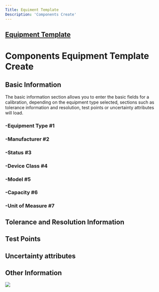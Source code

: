```yaml
---
Title: Equiment Template
Description: 'Components Create'
---
```

 
##  <a href="Equipment Template.mdx">Equipment Template</a> 
# Components Equipment Template Create

##  Basic Information

The basic information section allows you to enter the basic fields for a calibration, depending on the equipment type selected, sections such as tolerance information and resolution, test points or uncertainty attributes will load.
### -Equipment Type #1
### -Manufacturer #2
### -Status #3
### -Device Class #4
### -Model #5
### -Capacity #6
### -Unit of Measure #7

##  Tolerance and Resolution Information

##	Test Points

##	Uncertainty attributes

##	Other Information

<img  src="/images/equipment-template/Components/components-create-equipment-template.png">
